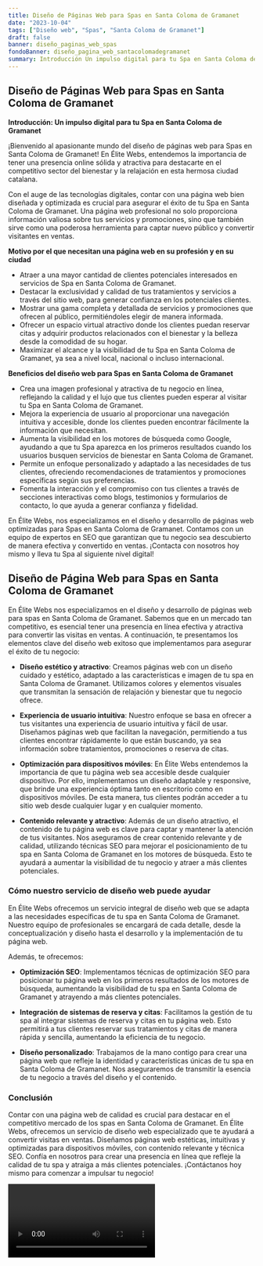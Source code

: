 ```yaml
---
title: Diseño de Páginas Web para Spas en Santa Coloma de Gramanet
date: "2023-10-04"
tags: ["Diseño web", "Spas", "Santa Coloma de Gramanet"]
draft: false
banner: diseño_paginas_web_spas
fondoBanner: diseño_pagina_web_santacolomadegramanet
summary: Introducción Un impulso digital para tu Spa en Santa Coloma de Gramanet
---
```



## **Diseño de Páginas Web para Spas en Santa Coloma de Gramanet**

**Introducción: Un impulso digital para tu Spa en Santa Coloma de Gramanet**

¡Bienvenido al apasionante mundo del diseño de páginas web para Spas en Santa Coloma de Gramanet! En Élite Webs, entendemos la importancia de tener una presencia online sólida y atractiva para destacarte en el competitivo sector del bienestar y la relajación en esta hermosa ciudad catalana.

Con el auge de las tecnologías digitales, contar con una página web bien diseñada y optimizada es crucial para asegurar el éxito de tu Spa en Santa Coloma de Gramanet. Una página web profesional no solo proporciona información valiosa sobre tus servicios y promociones, sino que también sirve como una poderosa herramienta para captar nuevo público y convertir visitantes en ventas.

**Motivo por el que necesitan una página web en su profesión y en su ciudad**

- Atraer a una mayor cantidad de clientes potenciales interesados en servicios de Spa en Santa Coloma de Gramanet.
- Destacar la exclusividad y calidad de tus tratamientos y servicios a través del sitio web, para generar confianza en los potenciales clientes.
- Mostrar una gama completa y detallada de servicios y promociones que ofrecen al público, permitiéndoles elegir de manera informada.
- Ofrecer un espacio virtual atractivo donde los clientes puedan reservar citas y adquirir productos relacionados con el bienestar y la belleza desde la comodidad de su hogar.
- Maximizar el alcance y la visibilidad de tu Spa en Santa Coloma de Gramanet, ya sea a nivel local, nacional o incluso internacional.

**Beneficios del diseño web para Spas en Santa Coloma de Gramanet**

- Crea una imagen profesional y atractiva de tu negocio en línea, reflejando la calidad y el lujo que tus clientes pueden esperar al visitar tu Spa en Santa Coloma de Gramanet.
- Mejora la experiencia de usuario al proporcionar una navegación intuitiva y accesible, donde los clientes pueden encontrar fácilmente la información que necesitan.
- Aumenta la visibilidad en los motores de búsqueda como Google, ayudando a que tu Spa aparezca en los primeros resultados cuando los usuarios busquen servicios de bienestar en Santa Coloma de Gramanet.
- Permite un enfoque personalizado y adaptado a las necesidades de tus clientes, ofreciendo recomendaciones de tratamientos y promociones específicas según sus preferencias.
- Fomenta la interacción y el compromiso con tus clientes a través de secciones interactivas como blogs, testimonios y formularios de contacto, lo que ayuda a generar confianza y fidelidad.

En Élite Webs, nos especializamos en el diseño y desarrollo de páginas web optimizadas para Spas en Santa Coloma de Gramanet. Contamos con un equipo de expertos en SEO que garantizan que tu negocio sea descubierto de manera efectiva y convertido en ventas. ¡Contacta con nosotros hoy mismo y lleva tu Spa al siguiente nivel digital!

<GifSeo />

<Cta />

## Diseño de Página Web para Spas en Santa Coloma de Gramanet

En Élite Webs nos especializamos en el diseño y desarrollo de páginas web para spas en Santa Coloma de Gramanet. Sabemos que en un mercado tan competitivo, es esencial tener una presencia en línea efectiva y atractiva para convertir las visitas en ventas. A continuación, te presentamos los elementos clave del diseño web exitoso que implementamos para asegurar el éxito de tu negocio:

- **Diseño estético y atractivo**: Creamos páginas web con un diseño cuidado y estético, adaptado a las características e imagen de tu spa en Santa Coloma de Gramanet. Utilizamos colores y elementos visuales que transmitan la sensación de relajación y bienestar que tu negocio ofrece.

- **Experiencia de usuario intuitiva**: Nuestro enfoque se basa en ofrecer a tus visitantes una experiencia de usuario intuitiva y fácil de usar. Diseñamos páginas web que facilitan la navegación, permitiendo a tus clientes encontrar rápidamente lo que están buscando, ya sea información sobre tratamientos, promociones o reserva de citas.

- **Optimización para dispositivos móviles**: En Élite Webs entendemos la importancia de que tu página web sea accesible desde cualquier dispositivo. Por ello, implementamos un diseño adaptable y responsive, que brinde una experiencia óptima tanto en escritorio como en dispositivos móviles. De esta manera, tus clientes podrán acceder a tu sitio web desde cualquier lugar y en cualquier momento.

- **Contenido relevante y atractivo**: Además de un diseño atractivo, el contenido de tu página web es clave para captar y mantener la atención de tus visitantes. Nos aseguramos de crear contenido relevante y de calidad, utilizando técnicas SEO para mejorar el posicionamiento de tu spa en Santa Coloma de Gramanet en los motores de búsqueda. Esto te ayudará a aumentar la visibilidad de tu negocio y atraer a más clientes potenciales.

### Cómo nuestro servicio de diseño web puede ayudar

En Élite Webs ofrecemos un servicio integral de diseño web que se adapta a las necesidades específicas de tu spa en Santa Coloma de Gramanet. Nuestro equipo de profesionales se encargará de cada detalle, desde la conceptualización y diseño hasta el desarrollo y la implementación de tu página web.

Además, te ofrecemos:

- **Optimización SEO**: Implementamos técnicas de optimización SEO para posicionar tu página web en los primeros resultados de los motores de búsqueda, aumentando la visibilidad de tu spa en Santa Coloma de Gramanet y atrayendo a más clientes potenciales.

- **Integración de sistemas de reserva y citas**: Facilitamos la gestión de tu spa al integrar sistemas de reserva y citas en tu página web. Esto permitirá a tus clientes reservar sus tratamientos y citas de manera rápida y sencilla, aumentando la eficiencia de tu negocio.

- **Diseño personalizado**: Trabajamos de la mano contigo para crear una página web que refleje la identidad y características únicas de tu spa en Santa Coloma de Gramanet. Nos aseguraremos de transmitir la esencia de tu negocio a través del diseño y el contenido.

### Conclusión

Contar con una página web de calidad es crucial para destacar en el competitivo mercado de los spas en Santa Coloma de Gramanet. En Élite Webs, ofrecemos un servicio de diseño web especializado que te ayudará a convertir visitas en ventas. Diseñamos páginas web estéticas, intuitivas y optimizadas para dispositivos móviles, con contenido relevante y técnica SEO. Confía en nosotros para crear una presencia en línea que refleje la calidad de tu spa y atraiga a más clientes potenciales. ¡Contáctanos hoy mismo para comenzar a impulsar tu negocio!

<Video />

<CtaBot job="Spas" city="Santa Coloma de Gramanet" />

<Gmaps query="Santa Coloma de Gramanet+españa+maps" />
